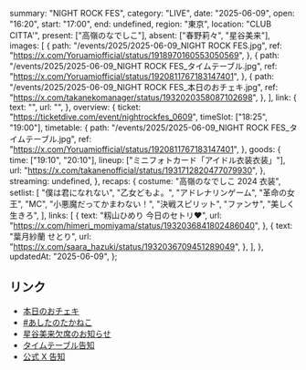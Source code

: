   summary: "NIGHT ROCK FES",
  category: "LIVE",
  date: "2025-06-09",
  open: "16:20",
  start: "17:00",
  end: undefined,
  region: "東京",
  location: "CLUB CITTA'",
  present: ["高嶺のなでしこ"],
  absent: ["春野莉々", "星谷美来"],
  images: [
    {
      path: "/events/2025/2025-06-09_NIGHT ROCK FES.jpg",
      ref: "https://x.com/Yoruamiofficial/status/1918970160553050569",
    },
    {
      path: "/events/2025/2025-06-09_NIGHT ROCK FES_タイムテーブル.jpg",
      ref: "https://x.com/Yoruamiofficial/status/1920811767183147401",
    },
    {
      path: "/events/2025/2025-06-09_NIGHT ROCK FES_本日のおチェキ.jpg",
      ref: "https://x.com/takanekomanager/status/1932020358087102698",
    },
  ],
  link: {
    text: "",
    url: "",
  },
  overview: {
    ticket: "https://ticketdive.com/event/nightrockfes_0609",
    timeSlot: ["18:25", "19:00"],
    timetable: {
      path: "/events/2025/2025-06-09_NIGHT ROCK FES_タイムテーブル.jpg",
      ref: "https://x.com/Yoruamiofficial/status/1920811767183147401",
    },
    goods: {
      time: ["19:10", "20:10"],
      lineup: ["ミニフォトカード「アイドル衣装衣装」"],
      url: "https://x.com/takanenofficial/status/1931712820477079930",
    },
    streaming: undefined,
  },
  recaps: {
    costume: "高嶺のなでしこ 2024 衣装",
    setlist: [
      "僕は君になれない",
      "乙女どもよ。",
      "アドレナリンゲーム",
      "革命の女王",
      "MC",
      "小悪魔だってかまわない！",
      "決戦スピリット",
      "ファンサ",
      "美しく生きろ",
    ],
    links: [
      {
        text: "籾山ひめり 今日のセトリ❤️",
        url: "https://x.com/himeri_momiyama/status/1932036841802486040",
      },
      {
        text: "葉月紗蘭 せとり",
        url: "https://x.com/saara_hazuki/status/1932036709451289049",
      },
    ],
  },
  updatedAt: "2025-06-09",
};

## リンク

- [本日のおチェキ](https://x.com/takanekomanager/status/1932020358087102698)
- [#あしたのたかねこ](https://x.com/takanenofficial/status/1931712820477079930)
- [星谷美来欠席のお知らせ](https://x.com/takanenofficial/status/1931622222445035665)
- [タイムテーブル告知](https://x.com/Yoruamiofficial/status/1920811767183147401)
- [公式 X 告知](https://x.com/takanenofficial/status/1918987742316240932)
